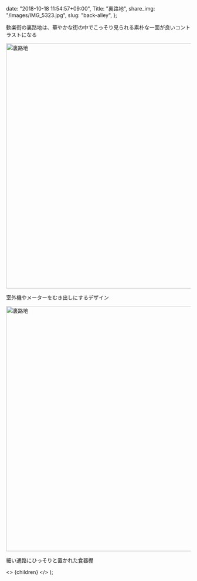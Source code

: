 
  date: "2018-10-18 11:54:57+09:00",
  Title: "裏路地",
  share_img: "/images/IMG_5323.jpg",
  slug: "back-alley",
};

歓楽街の裏路地は、華やかな街の中でこっそり見られる素朴な一面が良いコントラストになる

<img src="/images/IMG_5317.jpg" alt="裏路地" width="1000" height="667" loading="lazy" />

<span className="caption">室外機やメーターをむき出しにするデザイン</span>

<img src="/images/IMG_5323.jpg" alt="裏路地" width="1000" height="667" loading="lazy" />

<span className="caption">細い通路にひっそりと置かれた食器棚</span>

  <>
    <Head>
      <title>{meta.Title} | 異郷好実</title>
    </Head>
    <PostLayout meta={meta}>{children}</PostLayout>
  </>
);

